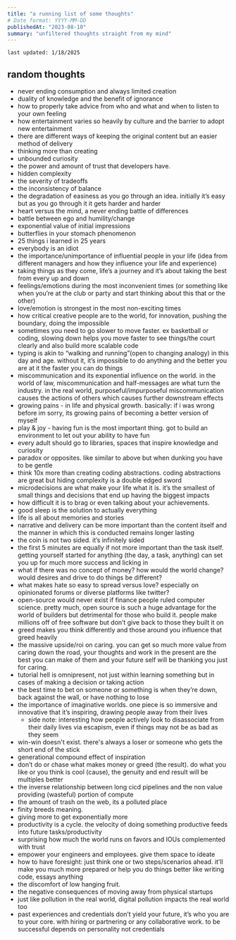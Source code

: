 ```yaml
---
title: "a running list of some thoughts"
# Date format: YYYY-MM-DD
publishedAt: "2023-08-10"
summary: "unfiltered thoughts straight from my mind"
---
```


`last updated: 1/18/2025`

## random thoughts

- never ending consumption and always limited creation
- duality of knowledge and the benefit of ignorance
- how to properly take advice from who and what and when to listen to your own feeling
- how entertainment varies so heavily by culture and the barrier to adopt new entertainment
- there are different ways of keeping the original content but an easier method of delivery
- thinking more than creating
- unbounded curiosity
- the power and amount of trust that developers have.
- hidden complexity
- the severity of tradeoffs
- the inconsistency of balance
- the degradation of easiness as you go through an idea. initially it’s easy but as you go through it it gets harder and harder
- heart versus the mind, a never ending battle of differences
- battle between ego and humility/change
- exponential value of initial impressions
- butterflies in your stomach phenomenon
- 25 things i learned in 25 years
- everybody is an idiot
- the importance/unimportance of influential people in your life (idea from different managers and how they influence your life and experience)
- taking things as they come, life’s a journey and it’s about taking the best from every up and down
- feelings/emotions during the most inconvenient times (or something like when you’re at the club or party and start thinking about this that or the other)
- love/emotion is strongest in the most non-exciting times
- how critical creative people are to the world, for innovation, pushing the boundary, doing the impossible
- sometimes you need to go slower to move faster. ex basketball or coding, slowing down helps you move faster to see things/the court clearly and also build more scalable code
- typing is akin to “walking and running”(open to changing analogy) in this day and age. without it, it’s impossible to do anything and the better you are at it the faster you can do things
- miscommunication and its exponential influence on the world. in the world of law, miscommunication and half-messages are what turn the industry. in the real world, purposeful/impurposeful miscommunication causes the actions of others which causes further downstream effects
- growing pains - in life and physical growth. basically: if i was wrong before im sorry, its growing pains of becoming a better version of myself
- play & joy - having fun is the most important thing. got to build an environment to let out your ability to have fun
- every adult should go to libraries, spaces that inspire knowledge and curiosity
- paradox or opposites. like similar to above but when dunking you have to be gentle
- think 10x more than creating coding abstractions. coding abstractions are great but hiding complexity is a double edged sword
- microdecisions are what make your life what it is. it’s the smallest of small things and decisions that end up having the biggest impacts
- how difficult it is to brag or even talking about your achievements.
- good sleep is the solution to actually everything
- life is all about memories and stories
- narrative and delivery can be more important than the content itself and the manner in which this is conducted remains longer lasting
- the coin is not two sided. it’s infinitely sided
- the first 5 minutes are equally if not more important than the task itself. getting yourself started for anything (the day, a task, anything) can set you up for much more success and licking in
- what if there was no concept of money? how would the world change? would desires and drive to do things be different?
- what makes hate so easy to spread versus love? especially on opinionated forums or diverse platforms like twitter?
- open-source would never exist if finance people ruled computer science. pretty much, open source is such a huge advantage for the world of builders but detrimental for those who build it. people make millions off of free software but don’t give back to those they built it on
- greed makes you think differently and those around you influence that greed heavily
- the massive upside/roi on caring. you can get so much more value from caring down the road, your thoughts and work in the present are the best you can make of them and your future self will be thanking you just for caring.
- tutorial hell is omnipresent, not just within learning something but in cases of making a decision or taking action
- the best time to bet on someone or something is when they’re down, back against the wall, or have nothing to lose
- the importance of imaginative worlds. one piece is so immersive and innovative that it’s inspiring, drawing people away from their lives
  - side note: interesting how people actively look to disassociate from their daily lives via escapism, even if things may not be as bad as they seem
- win-win doesn't exist. there's always a loser or someone who gets the short end of the stick
- generational compound effect of inspiration
- don’t do or chase what makes money or greed (the result). do what you like or you think is cool (cause), the genuity and end result will be multiples better 
- the inverse relationship between long cicd pipelines and the non value providing (wasteful) portion of compute 
- the amount of trash on the web, its a polluted place
- finity breeds meaning. 
- giving more to get exponentially more
- productivity is a cycle. the velocity of doing something productive feeds into future tasks/productivity 
- surprising how much the world runs on favors and IOUs complemented with trust
- empower your engineers and employees. give them space to ideate
- how to have foresight: just think one or two steps/scenarios ahead. it’ll make you much more prepared or help you do things better like writing code, essays anything
- the discomfort of low hanging fruit. 
- the negative consequences of moving away from physical startups 
- just like pollution in the real world, digital pollution impacts the real world too
- past experiences and credentials don’t yield your future, it’s who you are to your core. with hiring or partnering or any collaborative work. to be successful depends on personality not credentials